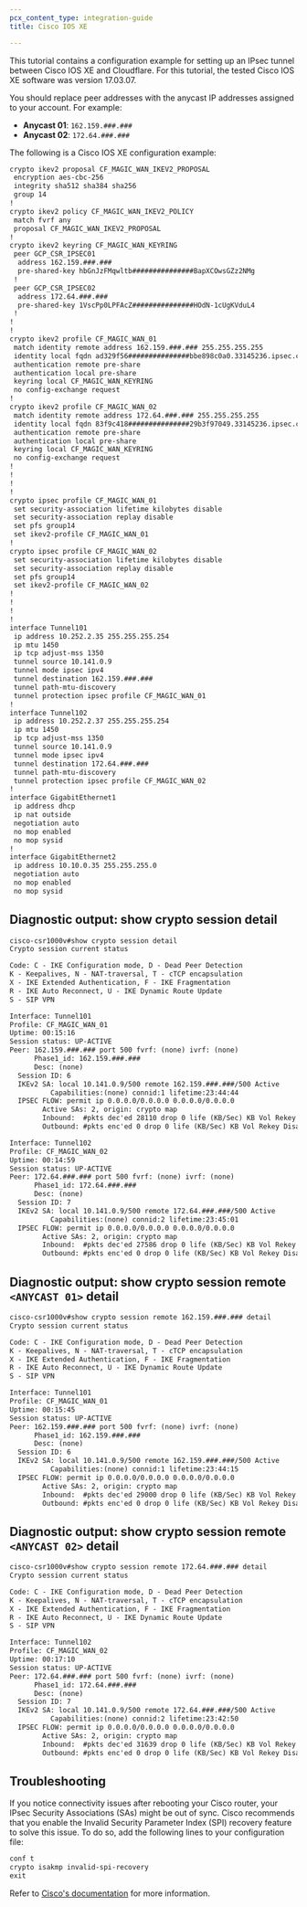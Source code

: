 ```yaml
---
pcx_content_type: integration-guide
title: Cisco IOS XE

---
```


This tutorial contains a configuration example for setting up an IPsec tunnel between Cisco IOS XE and Cloudflare. For this tutorial, the tested Cisco IOS XE software was version 17.03.07.

You should replace peer addresses with the anycast IP addresses assigned to your account. For example:

- **Anycast 01**: `162.159.###.###`
- **Anycast 02**: `172.64.###.###`

The following is a Cisco IOS XE configuration example:

```txt
crypto ikev2 proposal CF_MAGIC_WAN_IKEV2_PROPOSAL
 encryption aes-cbc-256
 integrity sha512 sha384 sha256
 group 14
!
crypto ikev2 policy CF_MAGIC_WAN_IKEV2_POLICY
 match fvrf any
 proposal CF_MAGIC_WAN_IKEV2_PROPOSAL
!
crypto ikev2 keyring CF_MAGIC_WAN_KEYRING
 peer GCP_CSR_IPSEC01
  address 162.159.###.###
  pre-shared-key hbGnJzFMqwltb###############BapXCOwsGZz2NMg
 !
 peer GCP_CSR_IPSEC02
  address 172.64.###.###
  pre-shared-key 1VscPp0LPFAcZ###############HOdN-1cUgKVduL4
 !
!
!
crypto ikev2 profile CF_MAGIC_WAN_01
 match identity remote address 162.159.###.### 255.255.255.255
 identity local fqdn ad329f56###############bbe898c0a0.33145236.ipsec.cloudflare.com
 authentication remote pre-share
 authentication local pre-share
 keyring local CF_MAGIC_WAN_KEYRING
 no config-exchange request
!
crypto ikev2 profile CF_MAGIC_WAN_02
 match identity remote address 172.64.###.### 255.255.255.255
 identity local fqdn 83f9c418###############29b3f97049.33145236.ipsec.cloudflare.com
 authentication remote pre-share
 authentication local pre-share
 keyring local CF_MAGIC_WAN_KEYRING
 no config-exchange request
!
!
!
!
crypto ipsec profile CF_MAGIC_WAN_01
 set security-association lifetime kilobytes disable
 set security-association replay disable
 set pfs group14
 set ikev2-profile CF_MAGIC_WAN_01
!
crypto ipsec profile CF_MAGIC_WAN_02
 set security-association lifetime kilobytes disable
 set security-association replay disable
 set pfs group14
 set ikev2-profile CF_MAGIC_WAN_02
!
!
!
!
interface Tunnel101
 ip address 10.252.2.35 255.255.255.254
 ip mtu 1450
 ip tcp adjust-mss 1350
 tunnel source 10.141.0.9
 tunnel mode ipsec ipv4
 tunnel destination 162.159.###.###
 tunnel path-mtu-discovery
 tunnel protection ipsec profile CF_MAGIC_WAN_01
!
interface Tunnel102
 ip address 10.252.2.37 255.255.255.254
 ip mtu 1450
 ip tcp adjust-mss 1350
 tunnel source 10.141.0.9
 tunnel mode ipsec ipv4
 tunnel destination 172.64.###.###
 tunnel path-mtu-discovery
 tunnel protection ipsec profile CF_MAGIC_WAN_02
!
interface GigabitEthernet1
 ip address dhcp
 ip nat outside
 negotiation auto
 no mop enabled
 no mop sysid
!
interface GigabitEthernet2
 ip address 10.10.0.35 255.255.255.0
 negotiation auto
 no mop enabled
 no mop sysid
```

## Diagnostic output: show crypto session detail

```txt
cisco-csr1000v#show crypto session detail
Crypto session current status

Code: C - IKE Configuration mode, D - Dead Peer Detection
K - Keepalives, N - NAT-traversal, T - cTCP encapsulation
X - IKE Extended Authentication, F - IKE Fragmentation
R - IKE Auto Reconnect, U - IKE Dynamic Route Update
S - SIP VPN

Interface: Tunnel101
Profile: CF_MAGIC_WAN_01
Uptime: 00:15:16
Session status: UP-ACTIVE
Peer: 162.159.###.### port 500 fvrf: (none) ivrf: (none)
      Phase1_id: 162.159.###.###
      Desc: (none)
  Session ID: 6
  IKEv2 SA: local 10.141.0.9/500 remote 162.159.###.###/500 Active
          Capabilities:(none) connid:1 lifetime:23:44:44
  IPSEC FLOW: permit ip 0.0.0.0/0.0.0.0 0.0.0.0/0.0.0.0
        Active SAs: 2, origin: crypto map
        Inbound:  #pkts dec'ed 28110 drop 0 life (KB/Sec) KB Vol Rekey Disabled/2684
        Outbound: #pkts enc'ed 0 drop 0 life (KB/Sec) KB Vol Rekey Disabled/2684

Interface: Tunnel102
Profile: CF_MAGIC_WAN_02
Uptime: 00:14:59
Session status: UP-ACTIVE
Peer: 172.64.###.### port 500 fvrf: (none) ivrf: (none)
      Phase1_id: 172.64.###.###
      Desc: (none)
  Session ID: 7
  IKEv2 SA: local 10.141.0.9/500 remote 172.64.###.###/500 Active
          Capabilities:(none) connid:2 lifetime:23:45:01
  IPSEC FLOW: permit ip 0.0.0.0/0.0.0.0 0.0.0.0/0.0.0.0
        Active SAs: 2, origin: crypto map
        Inbound:  #pkts dec'ed 27586 drop 0 life (KB/Sec) KB Vol Rekey Disabled/2701
        Outbound: #pkts enc'ed 0 drop 0 life (KB/Sec) KB Vol Rekey Disabled/2701
```

## Diagnostic output: show crypto session remote `<ANYCAST 01>` detail

```txt
cisco-csr1000v#show crypto session remote 162.159.###.### detail
Crypto session current status

Code: C - IKE Configuration mode, D - Dead Peer Detection
K - Keepalives, N - NAT-traversal, T - cTCP encapsulation
X - IKE Extended Authentication, F - IKE Fragmentation
R - IKE Auto Reconnect, U - IKE Dynamic Route Update
S - SIP VPN

Interface: Tunnel101
Profile: CF_MAGIC_WAN_01
Uptime: 00:15:45
Session status: UP-ACTIVE
Peer: 162.159.###.### port 500 fvrf: (none) ivrf: (none)
      Phase1_id: 162.159.###.###
      Desc: (none)
  Session ID: 6
  IKEv2 SA: local 10.141.0.9/500 remote 162.159.###.###/500 Active
          Capabilities:(none) connid:1 lifetime:23:44:15
  IPSEC FLOW: permit ip 0.0.0.0/0.0.0.0 0.0.0.0/0.0.0.0
        Active SAs: 2, origin: crypto map
        Inbound:  #pkts dec'ed 29000 drop 0 life (KB/Sec) KB Vol Rekey Disabled/2655
        Outbound: #pkts enc'ed 0 drop 0 life (KB/Sec) KB Vol Rekey Disabled/2655
```

## Diagnostic output: show crypto session remote `<ANYCAST 02>` detail

```txt
cisco-csr1000v#show crypto session remote 172.64.###.### detail
Crypto session current status

Code: C - IKE Configuration mode, D - Dead Peer Detection
K - Keepalives, N - NAT-traversal, T - cTCP encapsulation
X - IKE Extended Authentication, F - IKE Fragmentation
R - IKE Auto Reconnect, U - IKE Dynamic Route Update
S - SIP VPN

Interface: Tunnel102
Profile: CF_MAGIC_WAN_02
Uptime: 00:17:10
Session status: UP-ACTIVE
Peer: 172.64.###.### port 500 fvrf: (none) ivrf: (none)
      Phase1_id: 172.64.###.###
      Desc: (none)
  Session ID: 7
  IKEv2 SA: local 10.141.0.9/500 remote 172.64.###.###/500 Active
          Capabilities:(none) connid:2 lifetime:23:42:50
  IPSEC FLOW: permit ip 0.0.0.0/0.0.0.0 0.0.0.0/0.0.0.0
        Active SAs: 2, origin: crypto map
        Inbound:  #pkts dec'ed 31639 drop 0 life (KB/Sec) KB Vol Rekey Disabled/2569
        Outbound: #pkts enc'ed 0 drop 0 life (KB/Sec) KB Vol Rekey Disabled/2569
```

## Troubleshooting

If you notice connectivity issues after rebooting your Cisco router, your IPsec Security Associations (SAs) might be out of sync. Cisco recommends that you enable the Invalid Security Parameter Index (SPI) recovery feature to solve this issue. To do so, add the following lines to your configuration file:

```txt
conf t
crypto isakmp invalid-spi-recovery
exit
```

Refer to [Cisco's documentation](https://www.cisco.com/c/en/us/support/docs/security-vpn/ipsec-negotiation-ike-protocols/115801-technote-iosvpn-00.html) for more information.
